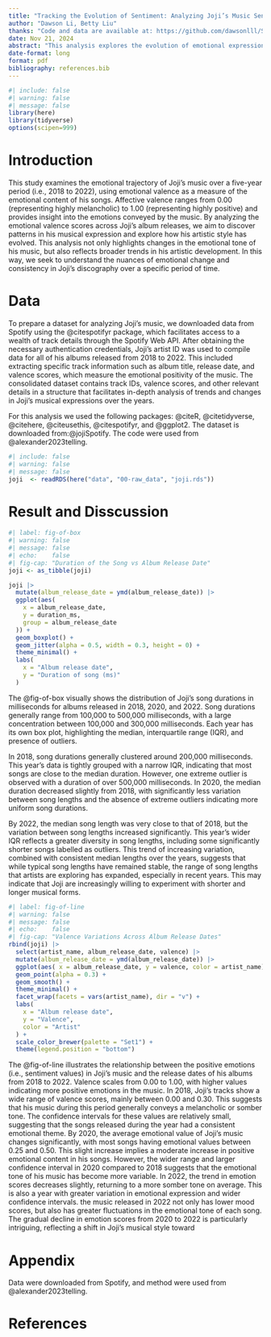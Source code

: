 ```yaml
---
title: "Tracking the Evolution of Sentiment: Analyzing Joji’s Music Sentiment from 2018 to 2022"
author: "Dawson Li, Betty Liu"
thanks: "Code and data are available at: https://github.com/dawsonlll/Spotify-Data-Analysis.git"
date: Nov 21, 2024
abstract: "This analysis explores the evolution of emotional expression in Joji's music by analyzing the valence of tracks from his albums released between 2018 and 2022. Using data from Spotify, the analysis focused on changes in valence scores, which quantify the emotional positivity conveyed by his music. Preliminary findings suggest a trend toward more melancholic emotional expression over time. This study highlights how Joji's artistic direction has shifted, which may reflect broader trends in musical style and audience preferences."
date-format: long
format: pdf
bibliography: references.bib
---
```


```r
#| include: false
#| warning: false
#| message: false
library(here)
library(tidyverse)
options(scipen=999)
```

# Introduction
This study examines the emotional trajectory of Joji's music over a five-year period (i.e., 2018 to 2022), using emotional valence as a measure of the emotional content of his songs. Affective valence ranges from 0.00 (representing highly melancholic) to 1.00 (representing highly positive) and provides insight into the emotions conveyed by the music. By analyzing the emotional valence scores across Joji's album releases, we aim to discover patterns in his musical expression and explore how his artistic style has evolved. This analysis not only highlights changes in the emotional tone of his music, but also reflects broader trends in his artistic development. In this way, we seek to understand the nuances of emotional change and consistency in Joji's discography over a specific period of time.

# Data

To prepare a dataset for analyzing Joji’s music, we downloaded data from Spotify using the @citespotifyr package, which facilitates access to a wealth of track details through the Spotify Web API. After obtaining the necessary authentication credentials, Joji’s artist ID was used to compile data for all of his albums released from 2018 to 2022. This included extracting specific track information such as album title, release date, and valence scores, which measure the emotional positivity of the music. The consolidated dataset contains track IDs, valence scores, and other relevant details in a structure that facilitates in-depth analysis of trends and changes in Joji’s musical expressions over the years.

For this analysis we used the following packages: @citeR, @citetidyverse, @citehere, @citeusethis, @citespotifyr, and @ggplot2. The dataset is downloaded from:@jojiSpotify. The code were used from @alexander2023telling. 


```r
#| include: false
#| warning: false
#| message: false
joji  <- readRDS(here("data", "00-raw_data", "joji.rds"))
```

# Result and Disscussion
```r
#| label: fig-of-box
#| warning: false
#| message: false
#| echo:    false
#| fig-cap: "Duration of the Song vs Album Release Date"
joji <- as_tibble(joji)

joji |>
  mutate(album_release_date = ymd(album_release_date)) |>
  ggplot(aes(
    x = album_release_date,
    y = duration_ms,
    group = album_release_date
  )) +
  geom_boxplot() +
  geom_jitter(alpha = 0.5, width = 0.3, height = 0) +
  theme_minimal() +
  labs(
    x = "Album release date",
    y = "Duration of song (ms)"
  )
```
The @fig-of-box visually shows the distribution of Joji's song durations in milliseconds for albums released in 2018, 2020, and 2022. Song durations generally range from 100,000 to 500,000 milliseconds, with a large concentration between 100,000 and 300,000 milliseconds. Each year has its own box plot, highlighting the median, interquartile range (IQR), and presence of outliers.

In 2018, song durations generally clustered around 200,000 milliseconds. This year's data is tightly grouped with a narrow IQR, indicating that most songs are close to the median duration. However, one extreme outlier is observed with a duration of over 500,000 milliseconds. In 2020, the median duration decreased slightly from 2018, with significantly less variation between song lengths and the absence of extreme outliers indicating more uniform song durations.

By 2022, the median song length was very close to that of 2018, but the variation between song lengths increased significantly. This year’s wider IQR reflects a greater diversity in song lengths, including some significantly shorter songs labelled as outliers. This trend of increasing variation, combined with consistent median lengths over the years, suggests that while typical song lengths have remained stable, the range of song lengths that artists are exploring has expanded, especially in recent years. This may indicate that Joji are increasingly willing to experiment with shorter and longer musical forms.

```r
#| label: fig-of-line
#| warning: false
#| message: false
#| echo:    false
#| fig-cap: "Valence Variations Across Album Release Dates"
rbind(joji) |>
  select(artist_name, album_release_date, valence) |>
  mutate(album_release_date = ymd(album_release_date)) |> 
  ggplot(aes( x = album_release_date, y = valence, color = artist_name)) +
  geom_point(alpha = 0.3) +
  geom_smooth() +
  theme_minimal() +
  facet_wrap(facets = vars(artist_name), dir = "v") +
  labs(
    x = "Album release date",
    y = "Valence",
    color = "Artist"
  ) +
  scale_color_brewer(palette = "Set1") +
  theme(legend.position = "bottom")
```
The @fig-of-line illustrates the relationship between the positive emotions (i.e., sentiment values) in Joji's music and the release dates of his albums from 2018 to 2022. Valence scales from 0.00 to 1.00, with higher values indicating more positive emotions in the music.
In 2018, Joji's tracks show a wide range of valence scores, mainly between 0.00 and 0.30. This suggests that his music during this period generally conveys a melancholic or somber tone. The confidence intervals for these values are relatively small, suggesting that the songs released during the year had a consistent emotional theme.
By 2020, the average emotional value of Joji's music changes significantly, with most songs having emotional values between 0.25 and 0.50. This slight increase implies a moderate increase in positive emotional content in his songs. However, the wider range and larger confidence interval in 2020 compared to 2018 suggests that the emotional tone of his music has become more variable.
In 2022, the trend in emotion scores decreases slightly, returning to a more somber tone on average. This is also a year with greater variation in emotional expression and wider confidence intervals. the music released in 2022 not only has lower mood scores, but also has greater fluctuations in the emotional tone of each song.
The gradual decline in emotion scores from 2020 to 2022 is particularly intriguing, reflecting a shift in Joji's musical style toward

\newpage

\appendix

# Appendix {-}
Data were downloaded from Spotify, and method were used from @alexander2023telling.


\newpage
# References


